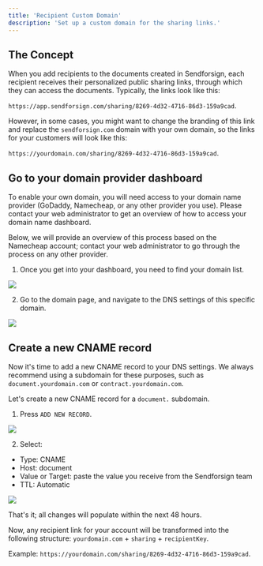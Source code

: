```yaml
---
title: 'Recipient Custom Domain'
description: 'Set up a custom domain for the sharing links.'
---
```


## The Concept

When you add recipients to the documents created in Sendforsign, each recipient receives their personalized public sharing 
links, through which they can access the documents. Typically, the 
links look like this: 

`https://app.sendforsign.com/sharing/8269-4d32-4716-86d3-159a9cad`.

However, in some cases, you might want to change the branding of this link and replace the `sendforsign.com` domain 
with your own domain, so the links for your customers will look like this: 

`https://yourdomain.com/sharing/8269-4d32-4716-86d3-159a9cad`.

## Go to your domain provider dashboard

To enable your own domain, you will need access to your domain name provider (GoDaddy, Namecheap, or any other provider you use). Please contact your web administrator to get an overview of how to access your domain name dashboard.

Below, we will provide an overview of this process based on the Namecheap account; contact your web administrator to go through the process on any other provider.

1. Once you get into your dashboard, you need to find your domain list.

<Frame caption="Domains">
  <img src="/usecase/img/9.png" />
</Frame>

2. Go to the domain page, and navigate to the DNS settings of this specific domain.

<Frame caption="DNS">
  <img src="/usecase/img/10.png" />
</Frame>

## Create a new CNAME record

Now it's time to add a new CNAME record to your DNS settings. We always recommend using a subdomain for these purposes, such as `document.yourdomain.com` or `contract.yourdomain.com`. 

Let's create a new CNAME record for a `document.` subdomain. 

1. Press `ADD NEW RECORD`.

<Frame caption="Add new record">
  <img src="/usecase/img/11.png" />
</Frame>

2. Select:

- Type: CNAME
- Host: document
- Value or Target: paste the value you receive from the Sendforsign team
- TTL: Automatic

<Frame caption="CNAME record">
  <img src="/usecase/img/12.png" />
</Frame>

That's it; all changes will populate within the next 48 hours.

Now, any recipient link for your account will be transformed into the following structure: `yourdomain.com` + `sharing` + `recipientKey`.

Example: `https://yourdomain.com/sharing/8269-4d32-4716-86d3-159a9cad`.
